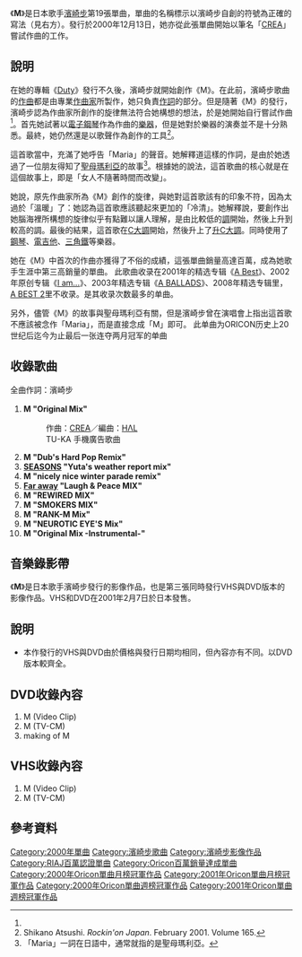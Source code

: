 {{Single infobox
| Name           = [[File:Logo_m_track.png|25px]]
| Cover          = M ayu.png
| Artist         = [[濱崎步|濱崎步]]
| Album          = [[I_am...|I am...]]
| A-side         = M
| B-side         = 
| Released       = 2000年12月13日
| Format         = [[CD|CD]]
| Recorded       = 
| Genre          = [[日本流行音樂|日本流行音樂]]
| Length         = 54分16秒
| Label          = [[avex_trax|avex trax]]
| Writer         = [[濱崎步|濱崎步]]<br />[[CREA|CREA]]
| Producer       = 松浦勝人
| Certification  = * 百萬唱片（[[日本唱片協會|日本唱片協會]]）
* 白金唱片（全曲下載、日本唱片協會）
| Chart position = * 週間最高1名（[[Oricon|Oricon]]）
* 2000年12月度月間第1名（Oricon）
* 2001年1月度月間第1名（Oricon）
* 2001年2月度月間第10名（Oricon）
* 2001年度年間第2名（Oricon）
| Last single    = [[AUDIENCE|AUDIENCE]] <br />（2000年）
| This single    = '''M'''<br/> （2000年）
| Next single    = [[Evolution_(濱崎步單曲)|evolution]] <br/> （2001年）
| Misc           = 
}}

《'''M'''》是日本歌手[[濱崎步|濱崎步]]第19張單曲，單曲的名稱標示以濱崎步自創的符號為正確的寫法（見右方）。發行於2000年12月13日，她亦從此張單曲開始以筆名「[[CREA|CREA]]」嘗試作曲的工作。

== 說明 ==

在她的專輯《[[Duty|Duty]]》發行不久後，濱崎步就開始創作《M》。在此前，濱崎步歌曲的[[作曲|作曲]]都是由專業[[作曲家|作曲家]]所製作，她只負責[[作詞|作詞]]的部分。但是隨著《M》的發行，濱崎步認為作曲家所創作的旋律無法符合她構想的想法，於是她開始自行嘗試作曲<ref name="Rockin" />。首先她試著以[[電子鋼琴|電子鋼琴]]作為作曲的[[樂器|樂器]]，但是她對於樂器的演奏並不是十分熟悉。最終，她仍然還是以歌聲作為創作的工具<ref name="Rockin">Shikano Atsushi. ''Rockin'on Japan''. February 2001. Volume 165.</ref>。

這首歌當中，充滿了她呼告「Maria」的聲音。她解釋道這樣的作詞，是由於她透過了一位朋友得知了[[聖母瑪利亞|聖母瑪利亞]]的故事<ref>「Maria」一詞在日語中，通常就指的是聖母瑪利亞。</ref>。根據她的說法，這首歌曲的核心就是在這個故事上，即是「女人不隨著時間而改變」。

她說，原先作曲家所為《M》創作的旋律，與她對這首歌該有的印象不符，因為太過於「溫暖」了：她認為這首歌應該聽起來更加的「冷清」。她解釋說，要創作出她腦海裡所構想的旋律似乎有點難以讓人理解，是由比較低的[[調|調]]開始，然後上升到較高的調。最後的結果，這首歌在[[C大調|C大調]]開始，然後升上了[[升C大調|升C大調]]。同時使用了[[鋼琴|鋼琴]]、[[電吉他|電吉他]]、[[三角鐵|三角鐵]]等樂器。

她在《M》中首次的作曲亦獲得了不俗的成績，這張單曲銷量高達百萬，成為她歌手生涯中第三高銷量的單曲。
此歌曲收录在2001年的精选专辑《[[A_Best|A Best]]》、2002年原创专辑《[[I_am...|I am...]]》、2003年精选专辑《[[A_BALLADS|A BALLADS]]》、2008年精选专辑里，[[A_BEST_2|A BEST 2]]里不收录。是其收录次数最多的单曲。

另外，儘管《M》的故事與聖母瑪利亞有關，但是濱崎步曾在演唱會上指出這首歌不應該被念作「Maria」，而是直接念成「M」即可。
此单曲为ORICON历史上20世纪后迄今为止最后一张连夺两月冠军的单曲

== 收錄歌曲 ==
全曲作詞：濱崎步
# '''M "Original Mix"'''　
#: 作曲：[[CREA|CREA]]／編曲：[[HΛL|HΛL]]
#: TU-KA 手機廣告歌曲
# '''M "Dub's Hard Pop Remix"'''
# '''[[SEASONS|SEASONS]] "Yuta's weather report mix"'''
# '''M "nicely nice winter parade remix"'''
# '''[[Far_away|Far away]] "Laugh & Peace MIX"'''
# '''M "REWIRED MIX"'''
# '''M "SMOKERS MIX"'''
# '''M "RANK-M Mix"'''
# '''M "NEUROTIC EYE'S Mix"'''
# '''M "Original Mix -Instrumental-"'''

== 音樂錄影帶 ==
{{Infobox Album
| Name           = [[File:Logo_m_track.png|25px]]
| Type           = video
| Artist         = [[濱崎步|濱崎步]]
| Released       = 2001年2月7日
| Recorded       = 
| Genre          = [[J-POP|J-POP]]
| Length         = 
| Label          = [[avex_trax|avex trax]]
| Producer       = 松浦勝人
| Reviews        = 
| Chart position = 
| Certification  = 
| Last album     = [[SURREAL|SURREAL]]<br/>（2000年）
| This album     = '''M'''<br/>（2001年）
| Next album     = [[evolution_(濱崎步單曲)|evolution]]<br/>（2001年）
}}

《'''M'''》是日本歌手濱崎步發行的影像作品，也是第三張同時發行VHS與DVD版本的影像作品。VHS和DVD在2001年2月7日於日本發售。

== 說明 ==
* 本作發行的VHS與DVD由於價格與發行日期均相同，但內容亦有不同。以DVD版本較齊全。

== DVD收錄內容 ==
# M (Video Clip)
# M (TV-CM)
# making of M

== VHS收錄內容 ==
# M (Video Clip)
# M (TV-CM)

== 參考資料 ==
{{reflist}}

{{Ayumi Hamasaki singles}}
{{Navboxes
|title=Oricon單曲週榜冠軍（2000年12月25日—2001年1月1日，共2週）
|titlestyle=background-color:#CEE6C1
|list1=
{{Oricon單曲週榜冠軍 (2000年)|2000年}}
{{Oricon單曲週榜冠軍 (2001年)|2001年}}
}}
{{Oricon單曲月榜冠軍 (2000年代前期)|2000年12月—2001年1月}}

[[Category:2000年單曲|Category:2000年單曲]]
[[Category:濱崎步歌曲|Category:濱崎步歌曲]]
[[Category:濱崎步影像作品|Category:濱崎步影像作品]]
[[Category:RIAJ百萬認證單曲|Category:RIAJ百萬認證單曲]]
[[Category:Oricon百萬銷量達成單曲|Category:Oricon百萬銷量達成單曲]]
[[Category:2000年Oricon單曲月榜冠軍作品|Category:2000年Oricon單曲月榜冠軍作品]]
[[Category:2001年Oricon單曲月榜冠軍作品|Category:2001年Oricon單曲月榜冠軍作品]]
[[Category:2000年Oricon單曲週榜冠軍作品|Category:2000年Oricon單曲週榜冠軍作品]]
[[Category:2001年Oricon單曲週榜冠軍作品|Category:2001年Oricon單曲週榜冠軍作品]]